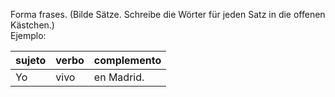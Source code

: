 
Forma frases. (Bilde Sätze. Schreibe die Wörter für jeden Satz in die offenen Kästchen.)
<br />
Ejemplo:   

|sujeto | verbo | complemento |
|-------|-------|-------------|
| Yo    | vivo  | en Madrid.   |



<SW 
  verbos={verbos}
  complementos={complementos}
  sujetos={sujetos}
/>